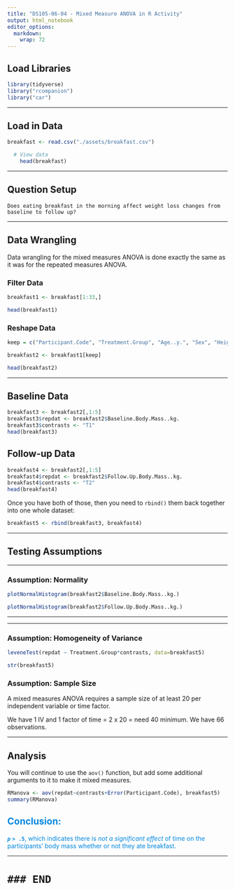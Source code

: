 ```yaml
---
title: "DS105-06-04 - Mixed Measure ANOVA in R Activity"
output: html_notebook
editor_options: 
  markdown: 
    wrap: 72
---
```


## Load Libraries

```r
library(tidyverse)
library("rcompanion")
library("car")
```

------------------------------------------------------------------------

## Load in Data

```r
breakfast <- read.csv("./assets/breakfast.csv")

  # View data
    head(breakfast)
```

------------------------------------------------------------------------

## Question Setup

`Does eating breakfast in the morning affect weight loss changes from baseline to follow up?`

------------------------------------------------------------------------

## Data Wrangling

Data wrangling for the mixed measures ANOVA is done exactly the same as
it was for the repeated measures ANOVA.

### Filter Data

```r
breakfast1 <- breakfast[1:33,]

head(breakfast1)
```

### Reshape Data

```r
keep = c("Participant.Code", "Treatment.Group", "Age..y.", "Sex", "Height..m.", "Baseline.Body.Mass..kg.", "Follow.Up.Body.Mass..kg.")

breakfast2 <- breakfast1[keep]

head(breakfast2)
```

------------------------------------------------------------------------

## Baseline Data

```r
breakfast3 <- breakfast2[,1:5]
breakfast3$repdat <- breakfast2$Baseline.Body.Mass..kg.
breakfast3$contrasts <- "T1"
head(breakfast3)
```

## Follow-up Data

```r
breakfast4 <- breakfast2[,1:5]
breakfast4$repdat <- breakfast2$Follow.Up.Body.Mass..kg.
breakfast4$contrasts <- "T2"
head(breakfast4)
```

Once you have both of those, then you need to `rbind()` them back
together into one whole dataset:

```r
breakfast5 <- rbind(breakfast3, breakfast4)
```

------------------------------------------------------------------------

## **Testing Assumptions**

------------------------------------------------------------------------

### Assumption: Normality

```r
plotNormalHistogram(breakfast2$Baseline.Body.Mass..kg.)
```

```r
plotNormalHistogram(breakfast2$Follow.Up.Body.Mass..kg.)
```

------------------------------------------------------------------------

------------------------------------------------------------------------

### Assumption: Homogeneity of Variance

```r
leveneTest(repdat ~ Treatment.Group*contrasts, data=breakfast5)
```

```r
str(breakfast5)
```

### **Assumption: Sample Size**

A mixed measures ANOVA requires a sample size of at least 20 per
independent variable or time factor.

We have 1 IV and 1 factor of time = 2 x 20 = need 40 minimum. We have 66
observations.

------------------------------------------------------------------------

## Analysis

You will continue to use the `aov()` function, but add some additional
arguments to it to make it mixed measures.

```r
RManova <- aov(repdat~contrasts+Error(Participant.Code), breakfast5)
summary(RManova)
```

::: {style="color: #0187DE"}
# Conclusion:

***`p`*** **`> .5`**, which indicates there is *not a significant
effect* of time on the participants' body mass whether or not they ate
breakfast.
:::

------------------------------------------------------------------------

# `### END`
